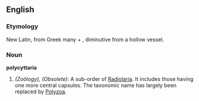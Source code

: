 ==English==
{{rfc|Needs moving to a Capitalized form and reformatted as a taxonomic entry}}
===Etymology===
New Latin, from Greek  many + , diminutive from  a hollow vessel.
===Noun===
'''polycyttaria'''

#''(Zoölogy), (Obsolete):'' A sub-order of [[Radiolaria]]. It includes those having one more central capsules.  The taxonomic name has largely been replaced by [[Polyzoa]].